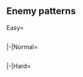 ==Enemy patterns==
<!--
AUTOGENERATED, leave a comment on this subpage if you have found any issues (incorrect or missing info, non-optimal order, etc.)
-->
<div class="mw-collapsible mw-expanded">{{clear}}
<tabber>
Easy=
{{Event/Map|
{{Event/MapNode|A|Easy|x=105|y=235}}
{{Event/MapNode|B|Easy|x=140|y=130}}
{{Event/MapNode|C|Easy|x=185|y=190}}
{{Event/MapNode|D|Easy|x=200|y=290}}
{{Event/MapNode|E|Easy|x=235|y=70}}
{{Event/MapNode|F|Easy|x=245|y=120}}
{{Event/MapNode|G|Easy|x=300|y=220}}
{{Event/MapNode|H|Easy|x=390|y=80}}
{{Event/MapNode|I|Easy|x=530|y=80}}
{{Event/MapNode|J|Easy|x=660|y=70}}
{{Event/MapNode|K|Easy|x=640|y=125}}
{{Event/MapNode|L|Easy|x=375|y=240}}
{{Event/MapNode|M|Easy|x=405|y=295}}
{{Event/MapNode|N|Easy|x=540|y=150}}
}}
<div style="width:800px;max-height:400px;overflow:auto;">
{{NodeInfo|diff=Easy|name=深海侵入潜水艦隊 先遣群
|A
|Normal
|{{TooltipSimple|Echelon|10091 records}}
|Submarine Ka-Class
|Submarine Ka-Class
|Submarine Ka-Class
|-
|A
|Normal
|{{TooltipSimple|Echelon|5990 records}}
|Submarine Ka-Class/Elite
|Submarine Ka-Class
|Submarine Ka-Class
|-
|A
|Normal
|{{TooltipSimple|Echelon|4031 records}}
|Submarine Ka-Class/Elite
|Submarine Ka-Class
|Submarine Ka-Class
|Submarine Ka-Class
}}
{{NodeInfo|diff=Easy|name=深海軽快戦隊 先行侵入群
|B
|Normal
|{{TooltipSimple|Double Line|48901 records}}
|Light Cruiser He-Class/Elite
|Destroyer I-Class/Late Model
|Destroyer I-Class
|Destroyer I-Class
|Destroyer I-Class
|-
|B
|Normal
|{{TooltipSimple|Line Ahead|65993 records}}
|Heavy Cruiser Ri-Class/Flagship
|Light Cruiser Ho-Class/Elite
|Destroyer I-Class
|Destroyer I-Class
|Destroyer I-Class
|-
|B
|Normal
|{{TooltipSimple|Line Ahead|51382 records}}
|Heavy Cruiser Ri-Class/Flagship
|Heavy Cruiser Ri-Class/Elite
|Light Cruiser Ho-Class/Elite
|Destroyer I-Class/Late Model
|Destroyer I-Class
|Destroyer I-Class
}}
{{NodeInfo|diff=Easy|name=深海侵入機動部隊 前衛群
|D
|Defense
|{{TooltipSimple|Double Line|28639 records}}
|Light Carrier Nu-Class/Elite
|Heavy Cruiser Ri-Class/Elite
|Destroyer I-Class
|Destroyer I-Class
|Destroyer I-Class
|-
|D
|Defense
|{{TooltipSimple|Diamond|102893 records}}
|Light Carrier Nu-Class/Elite
|Light Carrier Nu-Class/Elite
|Heavy Cruiser Ri-Class/Elite
|Destroyer I-Class
|Destroyer I-Class
|-
|D
|Defense
|{{TooltipSimple|Diamond|42144 records}}
|Standard Carrier Wo-Class/Flagship
|Light Carrier Nu-Class/Elite
|Light Carrier Nu-Class/Elite
|Heavy Cruiser Ri-Class/Elite
|Destroyer I-Class
|Destroyer I-Class
}}
{{NodeInfo|diff=Easy|name=先遣侵入潜水艦隊旗艦
|I
|Normal
|{{TooltipSimple|Line Ahead|79579 records}}
|Submarine Princess
|Destroyer I-Class
|Destroyer I-Class
|-
|I
|Normal
|{{TooltipSimple|Line Ahead|36395 records}}
|Submarine Princess
|Light Cruiser He-Class/Elite
|Destroyer I-Class
|Destroyer I-Class
|-
|I
|Normal
|{{TooltipSimple|Line Ahead|35155 records}}
|Submarine Princess
|Submarine Ka-Class
|Light Cruiser He-Class/Elite
|Destroyer I-Class
|Destroyer I-Class
}}
{{NodeInfo|diff=Easy|name=深海侵入機動部隊 前衛群
|L
|Defense
|{{TooltipSimple|Diamond|1722 records}}
|Standard Carrier Wo-Class/Elite
|Light Cruiser Ho-Class/Elite
|Destroyer I-Class
|Destroyer I-Class
|Destroyer I-Class
|-
|L
|Defense
|{{TooltipSimple|Diamond|2386 records}}
|Standard Carrier Wo-Class/Elite
|Light Carrier Nu-Class/Elite
|Light Cruiser Ho-Class/Elite
|Destroyer I-Class
|Destroyer I-Class
|-
|L
|Defense
|{{TooltipSimple|Diamond|2723 records}}
|Standard Carrier Wo-Class/Flagship
|Light Carrier Nu-Class/Elite
|Light Cruiser Ho-Class/Elite
|Destroyer I-Class
|Destroyer I-Class
}}
{{NodeInfo|diff=Easy|name=深海侵入機動部隊 前衛群
|M
|Normal
|{{TooltipSimple|Diamond|975 records}}
|Standard Carrier Wo-Class/Elite
|Light Cruiser Ho-Class/Elite
|Destroyer I-Class
|Destroyer I-Class
|Destroyer I-Class
|Destroyer I-Class
|-
|M
|Normal
|{{TooltipSimple|Diamond|1443 records}}
|Standard Carrier Wo-Class/Elite
|Light Carrier Nu-Class/Elite
|Light Cruiser Ho-Class/Elite
|Destroyer I-Class
|Destroyer I-Class
|Destroyer I-Class
|-
|M
|Normal
|{{TooltipSimple|Diamond|4069 records}}
|Standard Carrier Wo-Class/Flagship
|Light Carrier Nu-Class/Elite
|Light Cruiser Ho-Class/Elite
|Destroyer I-Class
|Destroyer I-Class
|Destroyer I-Class
}}
</div> <!-- overflow -->
|-|Normal=
{{Event/Map|
{{Event/MapNode|A|Normal|x=105|y=235}}
{{Event/MapNode|B|Normal|x=140|y=130}}
{{Event/MapNode|C|Normal|x=185|y=190}}
{{Event/MapNode|D|Normal|x=200|y=290}}
{{Event/MapNode|E|Normal|x=235|y=70}}
{{Event/MapNode|F|Normal|x=245|y=120}}
{{Event/MapNode|G|Normal|x=300|y=220}}
{{Event/MapNode|H|Normal|x=390|y=80}}
{{Event/MapNode|I|Normal|x=530|y=80}}
{{Event/MapNode|J|Normal|x=660|y=70}}
{{Event/MapNode|K|Normal|x=640|y=125}}
{{Event/MapNode|L|Normal|x=375|y=240}}
{{Event/MapNode|M|Normal|x=405|y=295}}
{{Event/MapNode|N|Normal|x=540|y=150}}
}}
<div style="width:800px;max-height:400px;overflow:auto;">
{{NodeInfo|diff=Normal|name=深海侵入潜水艦隊 先遣群
|A
|Normal
|{{TooltipSimple|Echelon|7263 records}}<br>{{TooltipSimple|Line Abreast|3940 records}}
|Submarine Ka-Class/Elite
|Submarine Ka-Class
|Submarine Ka-Class
|-
|A
|Normal
|{{TooltipSimple|Echelon|3829 records}}
|Submarine Ka-Class/Flagship
|Submarine Ka-Class
|Submarine Ka-Class
|Submarine Ka-Class
}}
{{NodeInfo|diff=Normal|name=深海軽快戦隊 先行侵入群
|B
|Normal
|{{TooltipSimple|Line Ahead|7599 records}}<br>{{TooltipSimple|Double Line|6048 records}}
|Heavy Cruiser Ri-Class/Flagship
|Light Cruiser Ho-Class/Flagship
|Destroyer I-Class/Late Model
|Destroyer I-Class
|Destroyer I-Class
|-
|B
|Normal
|{{TooltipSimple|Line Ahead|7420 records}}
|Heavy Cruiser Ri-Class/Flagship
|Heavy Cruiser Ri-Class/Flagship
|Light Cruiser Ho-Class/Flagship
|Destroyer I-Class/Late Model
|Destroyer I-Class
|Destroyer I-Class
}}
{{NodeInfo|diff=Normal|name=深海侵入機動部隊 前衛群
|D
|Defense
|{{TooltipSimple|Double Line|4240 records}}<br>{{TooltipSimple|Diamond|12712 records}}
|Light Carrier Nu-Class/Flagship
|Light Carrier Nu-Class/Elite
|Heavy Cruiser Ri-Class/Elite
|Destroyer I-Class
|Destroyer I-Class
|-
|D
|Defense
|{{TooltipSimple|Diamond|5867 records}}
|Standard Carrier Wo-Class/Kai Flagship
|Light Carrier Nu-Class/Elite
|Light Carrier Nu-Class/Elite
|Heavy Cruiser Ri-Class/Elite
|Destroyer I-Class
|Destroyer I-Class
}}
{{NodeInfo|diff=Normal|name=先遣侵入潜水艦隊旗艦
|I
|Normal
|{{TooltipSimple|Line Ahead|10685 records}}
|Submarine Princess
|Light Cruiser He-Class/Elite
|Destroyer I-Class
|Destroyer I-Class
|-
|I
|Normal
|{{TooltipSimple|Line Ahead|5111 records}}
|Submarine Princess
|Light Cruiser He-Class/Flagship
|Destroyer I-Class/Late Model
|Destroyer I-Class
|Destroyer I-Class
|-
|I
|Normal
|{{TooltipSimple|Line Ahead|2568 records}}
|Submarine Princess
|Submarine Ka-Class/Elite
|Light Cruiser He-Class/Flagship
|Destroyer I-Class/Late Model
|Destroyer I-Class/Late Model
}}
{{NodeInfo|diff=Normal|name=深海侵入機動部隊 前衛群
|L
|Defense
|{{TooltipSimple|Diamond|959 records}}
|Standard Carrier Wo-Class/Kai Flagship
|Light Carrier Nu-Class/Elite
|Heavy Cruiser Ri-Class/Elite
|Destroyer I-Class
|Destroyer I-Class
|-
|L
|Defense
|{{TooltipSimple|Diamond|625 records}}
|Standard Carrier Wo-Class/Flagship
|Light Carrier Nu-Class/Elite
|Heavy Cruiser Ri-Class/Elite
|Destroyer I-Class
|Destroyer I-Class
|-
|L
|Defense
|{{TooltipSimple|Diamond|1034 records}}
|Standard Carrier Wo-Class/Kai Flagship
|Light Carrier Nu-Class/Elite
|Light Carrier Nu-Class/Elite
|Light Cruiser Ho-Class/Elite
|Destroyer I-Class
|Destroyer I-Class
}}
{{NodeInfo|diff=Normal|name=深海侵入機動部隊 前衛群
|M
|Normal
|{{TooltipSimple|Diamond|202 records}}
|Standard Carrier Wo-Class/Kai Flagship
|Light Carrier Nu-Class/Elite
|Heavy Cruiser Ri-Class/Elite
|Destroyer I-Class/Late Model
|Destroyer I-Class
|Destroyer I-Class
|-
|M
|Normal
|{{TooltipSimple|Diamond|2177 records}}
|Standard Carrier Wo-Class/Kai Flagship
|Light Carrier Nu-Class/Elite
|Light Carrier Nu-Class/Elite
|Light Cruiser Ho-Class/Elite
|Destroyer I-Class/Late Model
|Destroyer I-Class
|-
|M
|Normal
|{{TooltipSimple|Diamond|134 records}}
|Standard Carrier Wo-Class/Flagship
|Light Carrier Nu-Class/Elite
|Heavy Cruiser Ri-Class/Elite
|Destroyer I-Class/Late Model
|Destroyer I-Class
|Destroyer I-Class
}}
</div> <!-- overflow -->
|-|Hard=
{{Event/Map|
{{Event/MapNode|A|Hard|x=105|y=235}}
{{Event/MapNode|B|Hard|x=140|y=130}}
{{Event/MapNode|C|Hard|x=185|y=190}}
{{Event/MapNode|D|Hard|x=200|y=290}}
{{Event/MapNode|E|Hard|x=235|y=70}}
{{Event/MapNode|F|Hard|x=245|y=120}}
{{Event/MapNode|G|Hard|x=300|y=220}}
{{Event/MapNode|H|Hard|x=390|y=80}}
{{Event/MapNode|I|Hard|x=530|y=80}}
{{Event/MapNode|J|Hard|x=660|y=70}}
{{Event/MapNode|K|Hard|x=640|y=125}}
{{Event/MapNode|L|Hard|x=375|y=240}}
{{Event/MapNode|M|Hard|x=405|y=295}}
{{Event/MapNode|N|Hard|x=540|y=150}}
}}
<div style="width:800px;max-height:400px;overflow:auto;">
{{NodeInfo|diff=Hard|name=深海侵入潜水艦隊 先遣群
|A
|Normal
|{{TooltipSimple|Echelon|17655 records}}<br>{{TooltipSimple|Line Abreast|13465 records}}
|Submarine Ka-Class/Flagship
|Submarine Ka-Class/Elite
|Submarine Ka-Class/Elite
|-
|A
|Normal
|{{TooltipSimple|Echelon|5144 records}}
|Submarine Ka-Class/Flagship
|Submarine Ka-Class/Elite
|Submarine Ka-Class/Elite
|Submarine Ka-Class/Elite
}}
{{NodeInfo|diff=Hard|name=深海軽快戦隊 先行侵入群
|B
|Normal
|{{TooltipSimple|Line Ahead|2 records}}
|Heavy Cruiser Ri-Class/Flagship
|Light Cruiser Ho-Class/Elite
|Destroyer I-Class
|Destroyer I-Class
|Destroyer I-Class
|-
|B
|Normal
|{{TooltipSimple|Line Ahead|34259 records}}<br>{{TooltipSimple|Double Line|25292 records}}
|Heavy Cruiser Ri-Class/Flagship
|Light Cruiser Ho-Class/Flagship
|Destroyer I-Class/Late Model
|Destroyer I-Class/Late Model
|Destroyer I-Class
|Destroyer I-Class
|-
|B
|Normal
|{{TooltipSimple|Line Ahead|2 records}}
|Heavy Cruiser Ri-Class/Flagship
|Heavy Cruiser Ri-Class/Elite
|Light Cruiser Ho-Class/Elite
|Destroyer I-Class/Late Model
|Destroyer I-Class
|Destroyer I-Class
|-
|B
|Normal
|{{TooltipSimple|Line Ahead|38116 records}}
|Heavy Cruiser Ri-Class/Flagship
|Heavy Cruiser Ri-Class/Flagship
|Light Cruiser Ho-Class/Flagship
|Destroyer I-Class/Late Model
|Destroyer I-Class/Late Model
|Destroyer I-Class/Late Model
}}
{{NodeInfo|diff=Hard|name=深海侵入機動部隊 前衛群
|D
|Defense
|{{TooltipSimple|Diamond|3 records}}
|Light Carrier Nu-Class/Elite
|Light Carrier Nu-Class/Elite
|Heavy Cruiser Ri-Class/Elite
|Destroyer I-Class
|Destroyer I-Class
|-
|D
|Defense
|{{TooltipSimple|Double Line|20337 records}}<br>{{TooltipSimple|Diamond|56052 records}}
|Light Carrier Nu-Class/Flagship
|Light Carrier Nu-Class/Flagship
|Heavy Cruiser Ri-Class/Flagship
|Light Cruiser Ho-Class/Flagship
|Destroyer I-Class/Late Model
|Destroyer I-Class/Late Model
|-
|D
|Defense
|{{TooltipSimple|Diamond|29636 records}}
|Standard Carrier Wo-Class/Kai Flagship
|Light Carrier Nu-Class/Flagship
|Light Carrier Nu-Class/Flagship
|Light Cruiser Ho-Class/Flagship
|Destroyer I-Class/Late Model
|Destroyer I-Class/Late Model
}}
{{NodeInfo|diff=Hard|name=先遣侵入潜水艦隊旗艦
|I
|Normal
|{{TooltipSimple|Line Ahead|2 records}}
|Submarine Princess
|Destroyer I-Class
|Destroyer I-Class
|-
|I
|Normal
|{{TooltipSimple|Line Ahead|2 records}}
|Submarine Princess
|Light Cruiser He-Class/Elite
|Destroyer I-Class
|Destroyer I-Class
|-
|I
|Normal
|{{TooltipSimple|Line Ahead|44198 records}}
|Submarine Princess
|Submarine Ka-Class/Elite
|Light Cruiser He-Class/Flagship
|Destroyer I-Class/Late Model
|Destroyer I-Class/Late Model
|-
|I
|Normal
|{{TooltipSimple|Line Ahead|22442 records}}
|Submarine Princess
|Submarine Ka-Class/Flagship
|Light Cruiser He-Class/Flagship
|Destroyer I-Class/Late Model
|Destroyer I-Class/Late Model
|-
|I
|Normal
|{{TooltipSimple|Line Ahead|19154 records}}
|Submarine Princess/II
|Submarine Ka-Class/Flagship
|Submarine Ka-Class/Flagship
|Light Cruiser He-Class/Flagship
|Destroyer I-Class/Late Model
|Destroyer I-Class/Late Model
}}
{{NodeInfo|diff=Hard|name=深海侵入機動部隊 前衛群
|L
|Defense
|{{TooltipSimple|Diamond|4413 records}}
|Standard Carrier Wo-Class/Kai Flagship
|Light Carrier Nu-Class/Flagship
|Light Cruiser Ho-Class/Flagship
|Destroyer I-Class/Late Model
|Destroyer I-Class/Late Model
|Destroyer I-Class/Late Model
|-
|L
|Defense
|{{TooltipSimple|Diamond|7109 records}}
|Standard Carrier Wo-Class/Kai Flagship
|Light Carrier Nu-Class/Flagship
|Light Carrier Nu-Class/Flagship
|Light Cruiser Ho-Class/Flagship
|Destroyer I-Class/Late Model
|Destroyer I-Class/Late Model
|-
|L
|Defense
|{{TooltipSimple|Diamond|6234 records}}
|Standard Carrier Wo-Class/Kai Flagship
|Light Carrier Nu-Class/Flagship
|Heavy Cruiser Ri-Class/Flagship
|Light Cruiser Ho-Class/Flagship
|Destroyer I-Class/Late Model
|Destroyer I-Class/Late Model
}}
{{NodeInfo|diff=Hard|name=深海侵入機動部隊 前衛群
|M
|Normal
|{{TooltipSimple|Diamond|420 records}}
|Standard Carrier Wo-Class/Kai Flagship
|Light Carrier Nu-Class/Flagship
|Light Cruiser Ho-Class/Flagship
|Destroyer I-Class/Late Model
|Destroyer I-Class/Late Model
|Destroyer I-Class/Late Model
|-
|M
|Normal
|{{TooltipSimple|Diamond|15811 records}}
|Standard Carrier Wo-Class/Kai Flagship
|Light Carrier Nu-Class/Flagship
|Light Carrier Nu-Class/Flagship
|Light Cruiser Ho-Class/Flagship
|Destroyer I-Class/Late Model
|Destroyer I-Class/Late Model
|-
|M
|Normal
|{{TooltipSimple|Diamond|630 records}}
|Standard Carrier Wo-Class/Kai Flagship
|Light Carrier Nu-Class/Flagship
|Heavy Cruiser Ri-Class/Flagship
|Light Cruiser Ho-Class/Flagship
|Destroyer I-Class/Late Model
|Destroyer I-Class/Late Model
}}
</div> <!-- overflow -->
</tabber>
</div>{{clear}} <!-- collapsible -->